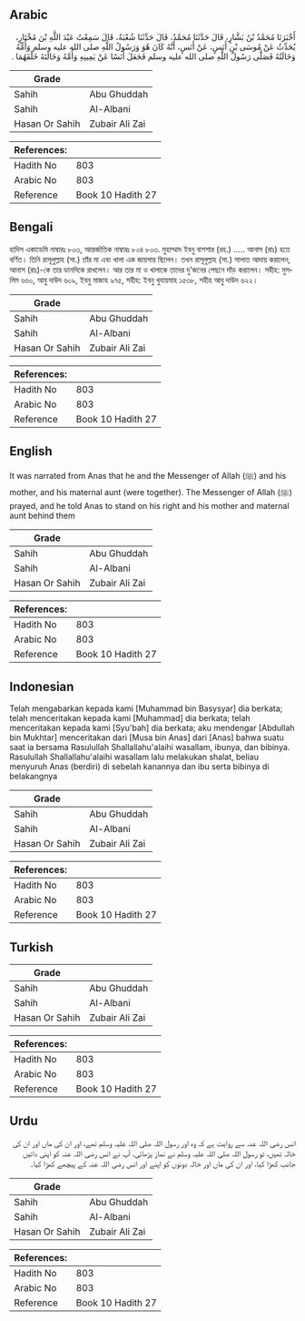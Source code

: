 ## Arabic


<div dir="rtl" lang="ar" style={{fontSize:'larger',backgroundColor:'#f8f9fa',padding:20}}>
أَخْبَرَنَا مُحَمَّدُ بْنُ بَشَّارٍ، قَالَ حَدَّثَنَا مُحَمَّدٌ، قَالَ حَدَّثَنَا شُعْبَةُ، قَالَ سَمِعْتُ عَبْدَ اللَّهِ بْنَ مُخْتَارٍ، يُحَدِّثُ عَنْ مُوسَى بْنِ أَنَسٍ، عَنْ أَنَسٍ، أَنَّهُ كَانَ هُوَ وَرَسُولُ اللَّهِ صلى الله عليه وسلم وَأُمُّهُ وَخَالَتُهُ فَصَلَّى رَسُولُ اللَّهِ صلى الله عليه وسلم فَجَعَلَ أَنَسًا عَنْ يَمِينِهِ وَأُمَّهُ وَخَالَتَهُ خَلْفَهُمَا ‏.‏
</div>
<div style={{backgroundColor:'#f8f9fa',padding:20, marginBottom: 10}}><table> <thead> <tr> <th>Grade</th> <th></th> </tr> </thead> <tbody> <tr><td>Sahih</td><td>Abu Ghuddah</td></tr><tr><td>Sahih</td><td>Al-Albani</td></tr><tr><td>Hasan Or Sahih</td><td>Zubair Ali Zai</td></tr></tbody></table><table> <thead> <tr> <th>References:</th> <th></th> </tr> </thead> <tbody><tr><td>Hadith No</td><td>803</td></tr><tr><td>Arabic No</td><td>803</td></tr><tr><td>Reference</td><td>Book 10 Hadith 27</td></tr></tbody></table></div>

## Bengali


<div dir="ltr" lang="bn" style={{fontSize:'larger',backgroundColor:'#f8f9fa',padding:20}}>
হাদিস একাডেমি নাম্বারঃ ৮০৩, আন্তর্জাতিক নাম্বারঃ ৮০৪ ৮০৩. মুহাম্মাদ ইবনু বাশশার (রহ.) ..... আনাস (রাঃ) হতে বর্ণিত। তিনি রাসূলুল্লাহ (সা.) তাঁর মা এবং খালা এক জায়গায় ছিলেন। তখন রাসূলুল্লাহ (সা.) সালাত আদায় করালেন, আনাস (রাঃ)-কে তার ডানদিকে রাখলেন। আর তার মা ও খালাকে তাদের দু'জনের পেছনে দাঁড় করালেন। সহীহ: মুসলিম ৬৬০, আবু দাউদ ৬০৯, ইবনু মাজাহ ৯৭৫, সহীহ: ইবনু খুযায়মাহ ১৫৩৮, সহীহ আবু দাউদ ৬২২।
</div>
<div style={{backgroundColor:'#f8f9fa',padding:20, marginBottom: 10}}><table> <thead> <tr> <th>Grade</th> <th></th> </tr> </thead> <tbody> <tr><td>Sahih</td><td>Abu Ghuddah</td></tr><tr><td>Sahih</td><td>Al-Albani</td></tr><tr><td>Hasan Or Sahih</td><td>Zubair Ali Zai</td></tr></tbody></table><table> <thead> <tr> <th>References:</th> <th></th> </tr> </thead> <tbody><tr><td>Hadith No</td><td>803</td></tr><tr><td>Arabic No</td><td>803</td></tr><tr><td>Reference</td><td>Book 10 Hadith 27</td></tr></tbody></table></div>

## English


<div dir="ltr" lang="en" style={{fontSize:'larger',backgroundColor:'#f8f9fa',padding:20}}>
It was narrated from Anas that he and the Messenger of Allah (ﷺ) and his mother, and his maternal aunt (were together). The Messenger of Allah (ﷺ) prayed, and he told Anas to stand on his right and his mother and maternal aunt behind them
</div>
<div style={{backgroundColor:'#f8f9fa',padding:20, marginBottom: 10}}><table> <thead> <tr> <th>Grade</th> <th></th> </tr> </thead> <tbody> <tr><td>Sahih</td><td>Abu Ghuddah</td></tr><tr><td>Sahih</td><td>Al-Albani</td></tr><tr><td>Hasan Or Sahih</td><td>Zubair Ali Zai</td></tr></tbody></table><table> <thead> <tr> <th>References:</th> <th></th> </tr> </thead> <tbody><tr><td>Hadith No</td><td>803</td></tr><tr><td>Arabic No</td><td>803</td></tr><tr><td>Reference</td><td>Book 10 Hadith 27</td></tr></tbody></table></div>

## Indonesian


<div dir="ltr" lang="id" style={{fontSize:'larger',backgroundColor:'#f8f9fa',padding:20}}>
Telah mengabarkan kepada kami [Muhammad bin Basysyar] dia berkata; telah menceritakan kepada kami [Muhammad] dia berkata; telah menceritakan kepada kami [Syu'bah] dia berkata; aku mendengar [Abdullah bin Mukhtar] menceritakan dari [Musa bin Anas] dari [Anas] bahwa suatu saat ia bersama Rasulullah Shallallahu'alaihi wasallam, ibunya, dan bibinya. Rasulullah Shallallahu'alaihi wasallam lalu melakukan shalat, beliau menyuruh Anas (berdiri) di sebelah kanannya dan ibu serta bibinya di belakangnya
</div>
<div style={{backgroundColor:'#f8f9fa',padding:20, marginBottom: 10}}><table> <thead> <tr> <th>Grade</th> <th></th> </tr> </thead> <tbody> <tr><td>Sahih</td><td>Abu Ghuddah</td></tr><tr><td>Sahih</td><td>Al-Albani</td></tr><tr><td>Hasan Or Sahih</td><td>Zubair Ali Zai</td></tr></tbody></table><table> <thead> <tr> <th>References:</th> <th></th> </tr> </thead> <tbody><tr><td>Hadith No</td><td>803</td></tr><tr><td>Arabic No</td><td>803</td></tr><tr><td>Reference</td><td>Book 10 Hadith 27</td></tr></tbody></table></div>

## Turkish


<div dir="ltr" lang="tr" style={{fontSize:'larger',backgroundColor:'#f8f9fa',padding:20}}>

</div>
<div style={{backgroundColor:'#f8f9fa',padding:20, marginBottom: 10}}><table> <thead> <tr> <th>Grade</th> <th></th> </tr> </thead> <tbody> <tr><td>Sahih</td><td>Abu Ghuddah</td></tr><tr><td>Sahih</td><td>Al-Albani</td></tr><tr><td>Hasan Or Sahih</td><td>Zubair Ali Zai</td></tr></tbody></table><table> <thead> <tr> <th>References:</th> <th></th> </tr> </thead> <tbody><tr><td>Hadith No</td><td>803</td></tr><tr><td>Arabic No</td><td>803</td></tr><tr><td>Reference</td><td>Book 10 Hadith 27</td></tr></tbody></table></div>

## Urdu


<div dir="rtl" lang="ur" style={{fontSize:'larger',backgroundColor:'#f8f9fa',padding:20}}>
انس رضی اللہ عنہ سے روایت ہے کہ وہ اور رسول اللہ صلی اللہ علیہ وسلم تھے، اور ان کی ماں اور ان کی خالہ تھیں، تو رسول اللہ صلی اللہ علیہ وسلم نے نماز پڑھائی، آپ نے انس رضی اللہ عنہ کو اپنی دائیں جانب کھڑا کیا، اور ان کی ماں اور خالہ دونوں کو اپنے اور انس رضی اللہ عنہ کے پیچھے کھڑا کیا۔
</div>
<div style={{backgroundColor:'#f8f9fa',padding:20, marginBottom: 10}}><table> <thead> <tr> <th>Grade</th> <th></th> </tr> </thead> <tbody> <tr><td>Sahih</td><td>Abu Ghuddah</td></tr><tr><td>Sahih</td><td>Al-Albani</td></tr><tr><td>Hasan Or Sahih</td><td>Zubair Ali Zai</td></tr></tbody></table><table> <thead> <tr> <th>References:</th> <th></th> </tr> </thead> <tbody><tr><td>Hadith No</td><td>803</td></tr><tr><td>Arabic No</td><td>803</td></tr><tr><td>Reference</td><td>Book 10 Hadith 27</td></tr></tbody></table></div>